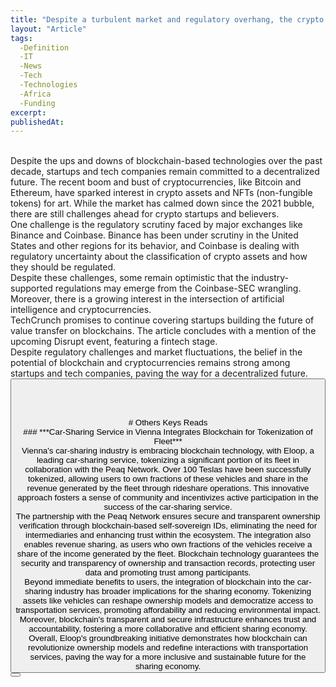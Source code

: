 ```yaml
---
title: "Despite a turbulent market and regulatory overhang, the crypto startups are forging ahead"
layout: "Article"
tags: 
  -Definition
  -IT
  -News
  -Tech
  -Technologies
  -Africa
  -Funding
excerpt:
publishedAt:
---
```

<br/>
Despite the ups and downs of blockchain-based technologies over the past decade, startups and tech companies remain committed to a decentralized future. The recent boom and bust of cryptocurrencies, like Bitcoin and Ethereum, have sparked interest in crypto assets and NFTs (non-fungible tokens) for art. While the market has calmed down since the 2021 bubble, there are still challenges ahead for crypto startups and believers.
<br/>
One challenge is the regulatory scrutiny faced by major exchanges like Binance and Coinbase. Binance has been under scrutiny in the United States and other regions for its behavior, and Coinbase is dealing with regulatory uncertainty about the classification of crypto assets and how they should be regulated.
<br/>
Despite these challenges, some remain optimistic that the industry-supported regulations may emerge from the Coinbase-SEC wrangling. Moreover, there is a growing interest in the intersection of artificial intelligence and cryptocurrencies.
<br/>
TechCrunch promises to continue covering startups building the future of value transfer on blockchains. The article concludes with a mention of the upcoming Disrupt event, featuring a fintech stage.
<br/>
Despite regulatory challenges and market fluctuations, the belief in the potential of blockchain and cryptocurrencies remains strong among startups and tech companies, paving the way for a decentralized future.
<br/>
<Button
  address="https://techcrunch.com/2023/06/29/crypto-startups-forging-ahead/"
  text="Source"
/>
<br/>
<br/>
<br/>
<br/>
# Others Keys Reads
<br/>
### ***Car-Sharing Service in Vienna Integrates Blockchain for Tokenization of Fleet***
<br/>
<Image src="/ELOOP-co-founders-Nico-Prugger-and-Leroy-Hofer-1140x570.jpg" alt="" width={600} height={500} />
<br/>
Vienna's car-sharing industry is embracing blockchain technology, with Eloop, a leading car-sharing service, tokenizing a significant portion of its fleet in collaboration with the Peaq Network. Over 100 Teslas have been successfully tokenized, allowing users to own fractions of these vehicles and share in the revenue generated by the fleet through rideshare operations. This innovative approach fosters a sense of community and incentivizes active participation in the success of the car-sharing service.
<br/>
The partnership with the Peaq Network ensures secure and transparent ownership verification through blockchain-based self-sovereign IDs, eliminating the need for intermediaries and enhancing trust within the ecosystem. The integration also enables revenue sharing, as users who own fractions of the vehicles receive a share of the income generated by the fleet. Blockchain technology guarantees the security and transparency of ownership and transaction records, protecting user data and promoting trust among participants.
<br/>
Beyond immediate benefits to users, the integration of blockchain into the car-sharing industry has broader implications for the sharing economy. Tokenizing assets like vehicles can reshape ownership models and democratize access to transportation services, promoting affordability and reducing environmental impact. Moreover, blockchain's transparent and secure infrastructure enhances trust and accountability, fostering a more collaborative and efficient sharing economy.
<br/>
Overall, Eloop's groundbreaking initiative demonstrates how blockchain can revolutionize ownership models and redefine interactions with transportation services, paving the way for a more inclusive and sustainable future for the sharing economy.
<br/>
<Button
  address="https://thecurrencyanalytics.com/finance/car-sharing-service-in-vienna-integrates-blockchain-for-tokenization-of-fleet-56836.php"
  text="Source"
/>
